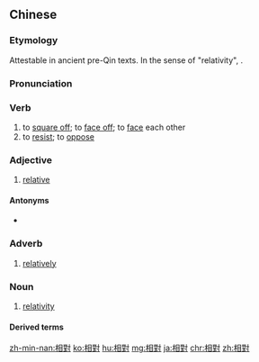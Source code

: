 {{also|相对|相対}}
==Chinese==
{{zh-forms|s=相对}}

===Etymology===
Attestable in ancient pre-Qin texts. In the sense of "relativity", {{borrowing|zh|ja|-|nocap=1}} {{ja-r|相對|そうたい}}.

===Pronunciation===
{{zh-pron
|m=xiāngduì
|c=soeng1 deoi3
|h=pfs=siông-tui
|mn=qz,tw,xm:siong-tùi/twvk,zz:siang-tùi/twv:saⁿ-tùi/twv:sio-tùi
|mn_note=saⁿ-tùi/sio-tùi - "facing each other"
|cat=v,a,adv,v
}}

===Verb===
{{zh-verb}}

# to [[square off]]; to [[face off]]; to [[face]] each other
# to [[resist]]; to [[oppose]]

===Adjective===
{{zh-adj}}

# {{lb|zh|attributive}} [[relative]] {{gloss|as opposed to absolute}}

====Antonyms====
* {{zh-l|絕對}}

===Adverb===
{{zh-adv}}

# [[relatively]]

===Noun===
{{zh-noun}}

# [[relativity]]

====Derived terms====
{{zh-der|相對高度|相對論|相對真理|針鋒相對|相對濕度|相對同時|相對主義|相對權|廣義相對論|相對論角動量}}

{{zh-cat|Intermediate}}

[[zh-min-nan:相對]]
[[ko:相對]]
[[hu:相對]]
[[mg:相對]]
[[ja:相對]]
[[chr:相對]]
[[zh:相對]]